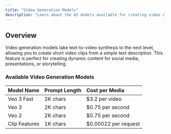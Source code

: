 ---
title: "Video Generation Models"
description: "Learn about the AI models available for creating video clips from text prompts."
---

## Overview

Video generation models take text-to-video synthesis to the next level, allowing you to create short video clips from a simple text description. This feature is perfect for creating dynamic content for social media, presentations, or storytelling.

### Available Video Generation Models

| Model Name | Prompt Length | Cost per Media |
| :--- | :--- | :--- |
| Veo 3 Fast | 2K chars | $3.2 per video |
| Veo 3 | 2K chars | $0.75 per second |
| Veo 2 | 2K chars | $0.75 per second |
| Clip Features | 1K chars | $0.00022 per request |
